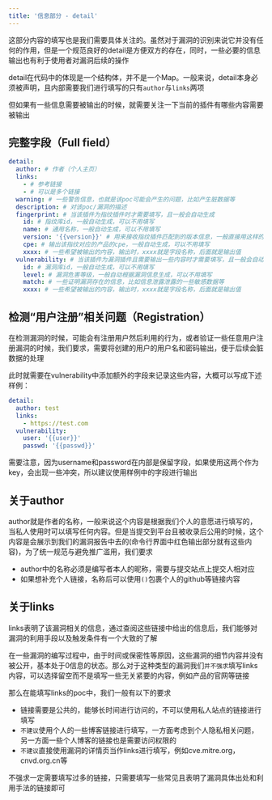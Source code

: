 ```yaml
---
title: '信息部分 - detail'
---
```


这部分内容的填写也是我们需要具体关注的。虽然对于漏洞的识别来说它并没有任何的作用，但是一个规范良好的detail是方便双方的存在，同时，一些必要的信息输出也有利于使用者对漏洞后续的操作

detail在代码中的体现是一个结构体，并不是一个Map。一般来说，detail本身必须被声明，且内部需要我们进行填写的只有`author`与`links`两项

但如果有一些信息需要被输出的时候，就需要关注一下当前的插件有哪些内容需要被输出

## 完整字段（Full field）

```yaml
detail:
  author: # 作者（个人主页）
  links:
    - # 参考链接
    - # 可以是多个链接
  warning: # 一些警告信息，也就是该poc可能会产生的问题，比如产生脏数据等
  description: # 对该poc/漏洞的描述
  fingerprint: # 当该插件为指纹插件时才需要填写，且一般会自动生成
    id: # 指纹库id，一般自动生成，可以不用填写
    name: # 通用名称，一般自动生成，可以不用填写
    version: '{{version}}' # 用来接收指纹插件匹配到的版本信息，一般直接用这样的固定格式即可，会自动将output中匹配到的内容渲染过来
    cpe: # 输出该指纹对应的产品的cpe，一般自动生成，可以不用填写
    xxxx: # 一些希望被输出的内容，输出时，xxxx就是字段名称，后面就是输出值
  vulnerability: # 当该插件为漏洞插件且需要输出一些内容时才需要填写，且一般会自动生成
    id: # 漏洞库id，一般自动生成，可以不用填写
    level: # 漏洞危害等级，一般自动根据漏洞信息生成，可以不用填写
    match: # 一些证明漏洞存在的信息，比如信息泄露泄露的一些敏感数据等
    xxxx: # 一些希望被输出的内容，输出时，xxxx就是字段名称，后面就是输出值
```

## 检测“用户注册”相关问题（Registration）

在检测漏洞的时候，可能会有注册用户然后利用的行为，或者验证一些任意用户注册漏洞的时候，我们要求，需要将创建的用户的用户名和密码输出，便于后续会脏数据的处理

此时就需要在vulnerability中添加额外的字段来记录这些内容，大概可以写成下述样例：

```yaml
detail:
  author: test
  links:
    - https://test.com
  vulnerability:
    user: '{{user}}'
    passwd: '{{passwd}}'
```

<Warning>需要注意，因为username和password在内部是保留字段，如果使用这两个作为key，会出现一些冲突，所以建议使用样例中的字段进行输出</Warning>

## 关于author

author就是作者的名称，一般来说这个内容是根据我们个人的意愿进行填写的，当私人使用时可以填写任何内容。但是当提交到平台且被收录后公用的时候，这个内容是会展示到我们的漏洞报告中去的(命令行界面中红色输出部分就有这些内容)，为了统一规范与避免推广滥用，我们要求

- author中的名称必须是编写者本人的昵称，需要与提交站点上提交人相对应
- 如果想补充个人链接，名称后可以使用`()`包裹个人的github等链接内容

## 关于links

links表明了该漏洞相关的信息，通过查阅这些链接中给出的信息后，我们能够对漏洞的利用手段以及触发条件有一个大致的了解

<Warning>在一些漏洞的编写过程中，由于时间或保密性等原因，这些漏洞的细节内容并没有被公开，基本处于0信息的状态。那么对于这种类型的漏洞我们`并不强求`填写links内容，可以选择留空而不是填写一些无关紧要的内容，例如产品的官网等链接</Warning>

那么在能填写links的poc中，我们一般有以下的要求

- 链接需要是公共的，能够长时间进行访问的，不可以使用私人站点的链接进行填写
- `不建议`使用个人的一些博客链接进行填写，一方面考虑到个人隐私相关问题，另一方面一些个人博客的链接也是需要访问权限的
- `不建议`直接使用漏洞的详情页当作links进行填写，例如cve.mitre.org，cnvd.org.cn等

不强求一定需要填写过多的链接，只需要填写一些常见且表明了漏洞具体出处和利用手法的链接即可
